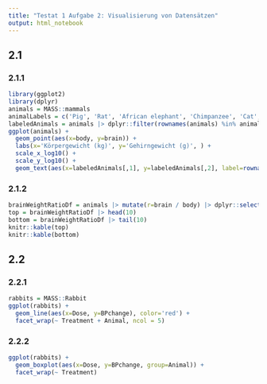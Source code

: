 ```yaml
---
title: "Testat 1 Aufgabe 2: Visualisierung von Datensätzen"
output: html_notebook
---
```


## 2.1
### 2.1.1
```r
library(ggplot2)
library(dplyr)
animals = MASS::mammals
animalLabels = c('Pig', 'Rat', 'African elephant', 'Chimpanzee', 'Cat', 'Human', 'Little brown bat')
labeledAnimals = animals |> dplyr::filter(rownames(animals) %in% animalLabels)
ggplot(animals) +
  geom_point(aes(x=body, y=brain)) +
  labs(x='Körpergewicht (kg)', y='Gehirngewicht (g)', ) +
  scale_x_log10() +
  scale_y_log10() +
  geom_text(aes(x=labeledAnimals[,1], y=labeledAnimals[,2], label=rownames(labeledAnimals)))
```
### 2.1.2
```r
brainWeightRatioDf = animals |> mutate(r=brain / body) |> dplyr::select(r) |> arrange(-r)
top = brainWeightRatioDf |> head(10)
bottom = brainWeightRatioDf |> tail(10)
knitr::kable(top)
knitr::kable(bottom)
```
## 2.2
### 2.2.1
```r
rabbits = MASS::Rabbit
ggplot(rabbits) +
  geom_line(aes(x=Dose, y=BPchange), color='red') +
  facet_wrap(~ Treatment + Animal, ncol = 5)
```
### 2.2.2
```r
ggplot(rabbits) +
  geom_boxplot(aes(x=Dose, y=BPchange, group=Animal)) +
  facet_wrap(~ Treatment)
```